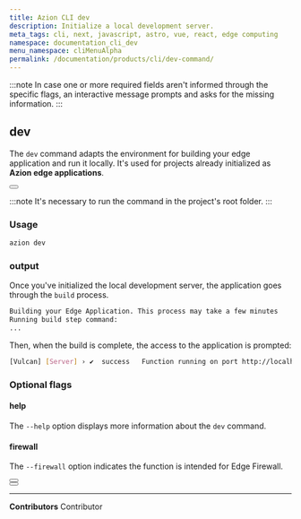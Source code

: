 ```yaml
---
title: Azion CLI dev
description: Initialize a local development server.
meta_tags: cli, next, javascript, astro, vue, react, edge computing
namespace: documentation_cli_dev
menu_namespace: cliMenuAlpha
permalink: /documentation/products/cli/dev-command/
---
```



:::note 
In case one or more required fields aren't informed through the specific flags, an interactive message prompts and asks for the missing information.
:::

## dev

The `dev` command adapts the environment for building your edge application and run it locally. It's used for projects already initialized as **Azion edge applications**.

<Button href="/en/documentation/products/cli/link-command/" text="link an existing project to an Azion edge application" variant="secondary"> 
</Button>

:::note 
It's necessary to run the command in the project's root folder.
:::

### Usage

```sh
azion dev
```

### output 

Once you've initialized the local development server, the application goes through the `build` process.

```sh 
Building your Edge Application. This process may take a few minutes
Running build step command:
...
```

Then, when the build is complete, the access to the application is prompted: 

```sh
[Vulcan] [Server] › ✔  success   Function running on port http://localhost:3000 
```

### Optional flags

#### help

The `--help` option displays more information about the `dev` command.

#### firewall

The `--firewall` option indicates the function is intended for Edge Firewall.


<Button href="/en/documentation/products/guides/edge-functions/first-steps/" text="edge functions for edge applications" variant="secondary"> 
</Button>

<br />

<Button href="/en/documentation/products/secure/edge-firewall/edge-functions/" text="edge functions for edge firewall" variant="secondary"> 
</Button>



---


**Contributors** <ContributorList>Contributor</ContributorList>
